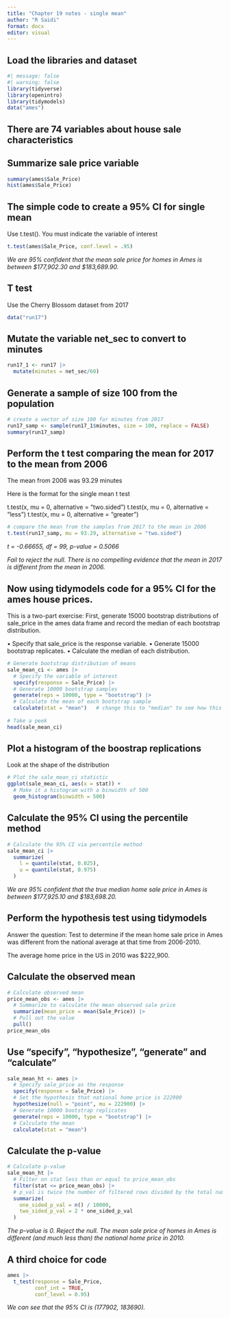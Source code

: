 ---
title: "Chapter 19 notes - single mean"
author: "R Saidi"
format: docx
editor: visual
---

## Load the libraries and dataset

```{r}
#| message: false
#| warning: false
library(tidyverse)
library(openintro)
library(tidymodels)
data("ames")
```

## There are 74 variables about house sale characteristics


## Summarize sale price variable

```{r}
summary(ames$Sale_Price)
hist(ames$Sale_Price)
```


## The simple code to create a 95% CI for single mean

Use t.test(). You must indicate the variable of interest

```{r}
t.test(ames$Sale_Price, conf.level = .95)
```

*We are 95% confident that the mean sale price for homes in Ames is between $177,902.30 and $183,689.90.*



## T test 

Use the Cherry Blossom dataset from 2017

```{r}
data("run17")
```

## Mutate the variable net_sec to convert to minutes

```{r}
run17_1 <- run17 |>
  mutate(minutes = net_sec/60) 
```

## Generate a sample of size 100 from the population

```{r}
# create a vector of size 100 for minutes from 2017
run17_samp <- sample(run17_1$minutes, size = 100, replace = FALSE)
summary(run17_samp)
```


## Perform the t test comparing the mean for 2017 to the mean from 2006

The mean from 2006 was 93.29 minutes

Here is the format for the single mean t test

t.test(x, mu = 0, alternative = "two.sided") 
t.test(x, mu = 0, alternative = "less") 
t.test(x, mu = 0, alternative = "greater") 

```{r}
# compare the mean from the samples from 2017 to the mean in 2006
t.test(run17_samp, mu = 93.29, alternative = "two.sided")
```

*t = -0.66655, df = 99, p-value = 0.5066*

*Fail to reject the null. There is no compelling evidence that the mean in 2017 is different from the mean in 2006.*




## Now using tidymodels code for a 95% CI for the ames house prices.


This is a two-part exercise: First, generate 15000 bootstrap distributions of sale_price in the ames data frame and record the median of each bootstrap distribution.


•	Specify that sale_price is the response variable.
•	Generate 15000 bootstrap replicates.
•	Calculate the median of each distribution.


```{r}
# Generate bootstrap distribution of means
sale_mean_ci <- ames |>
  # Specify the variable of interest
  specify(response = Sale_Price) |>  
  # Generate 10000 bootstrap samples
  generate(reps = 10000, type = "bootstrap") |>
  # Calculate the mean of each bootstrap sample
  calculate(stat = "mean")   # change this to "median" to see how this changes
  
# Take a peek
head(sale_mean_ci)
```


## Plot a histogram of the boostrap replications

Look at the shape of the distribution


```{r}
# Plot the sale_mean_ci statistic
ggplot(sale_mean_ci, aes(x = stat)) +
  # Make it a histogram with a binwidth of 500
  geom_histogram(binwidth = 500)
```

## Calculate the 95% CI using the percentile method


```{r}
# Calculate the 95% CI via percentile method
sale_mean_ci |>
  summarize(
    l = quantile(stat, 0.025),
    u = quantile(stat, 0.975)
  )
```

*We are 95% confident that the true median home sale price in Ames is between $177,925.10 and $183,698.20.*


## Perform the hypothesis test using tidymodels

Answer the question: Test to determine if the mean home sale price in Ames was different from the national average at that time from 2006-2010.

The average home price in the US in 2010 was $222,900.

## Calculate the observed mean

```{r}
# Calculate observed mean
price_mean_obs <- ames |>
  # Summarize to calculate the mean observed sale price
  summarize(mean_price = mean(Sale_Price)) |>
  # Pull out the value
  pull()
price_mean_obs
```


## Use "specify", "hypothesize", "generate" and "calculate"

```{r}
sale_mean_ht <- ames |>
  # Specify sale_price as the response
  specify(response = Sale_Price) |>
  # Set the hypothesis that national home price is 222900
  hypothesize(null = "point", mu = 222900) |> 
  # Generate 10000 bootstrap replicates
  generate(reps = 10000, type = "bootstrap") |> 
  # Calculate the mean
  calculate(stat = "mean")
```

## Calculate the p-value

```{r}
# Calculate p-value
sale_mean_ht |>
  # Filter on stat less than or equal to price_mean_obs
  filter(stat <= price_mean_obs) |>
  # p_val is twice the number of filtered rows divided by the total number of rows
  summarize(
    one_sided_p_val = n() / 10000,
    two_sided_p_val = 2 * one_sided_p_val
  )
```

*The p-value is 0. Reject the null. The mean sale price of homes in Ames is different (and much less than) the national home price in 2010.*


## A third choice for code

```{r}
ames |> 
  t_test(response = Sale_Price,
         conf_int = TRUE,
         conf_level = 0.95)
```

*We can see that the 95% CI is (177902, 183690). *

